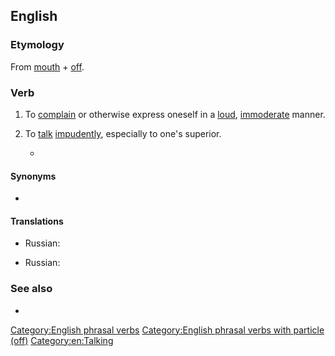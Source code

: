 ==English==

===Etymology===
From [[mouth]] + [[off]].

===Verb===
{{en-verb|mouths off|mouthing off|mouthed off}}

# {{lb|en|intransitive|slang}} To [[complain]] or otherwise express oneself in a [[loud]], [[immoderate]] manner.
# {{lb|en|ambitransitive|slang}} To [[talk]] [[impudent]]ly, especially to one's superior.
#* {{quote-video
|year=2008
|people=Herbert
|title=Family Guy
|episode=Play It Again, Brian
|passage=And don't you '''mouth off''' to me, or I'm gonna slap you right in your penis.}}

====Synonyms====
* {{l|en|shoot one's mouth off}}

====Translations====
{{trans-top|to complain or otherwise express oneself in a loud, immoderate manner}}
* Russian: {{t|ru|распускать язык}}
{{trans-mid}}
{{trans-bottom}}

{{trans-top|to talk impudently, especially to one's superior}}
* Russian: {{t+|ru|дерзить}}
{{trans-mid}}
{{trans-bottom}}
===See also===
* {{l|en|loudmouth}}

[[Category:English phrasal verbs]]
[[Category:English phrasal verbs with particle (off)]]
[[Category:en:Talking]]